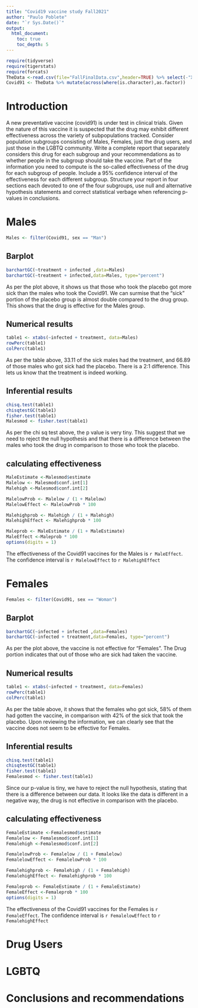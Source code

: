 ```yaml
---
title: "Covid19 vaccine study Fall2021"
author: "Paulo Poblete"
date: "`r Sys.Date()`"
output: 
  html_document:
    toc: true
    toc_depth: 5
---
```



```r
require(tidyverse)
require(tigerstats)
require(forcats)
TheData <-read.csv(file="FallFinalData.csv",header=TRUE) %>% select(-"X.1", -"X")
Covid91 <- TheData %>% mutate(across(where(is.character),as.factor)) 
```

# Introduction

A new  preventative vaccine (covid91) is under test in clinical trials. Given the nature of this vaccine it is suspected that the drug may exhibit different effectiveness across the variety of subpopulations tracked. Consider population subgroups consisting of Males, Females, just the drug users, and just those in the LGBTQ community. Write a complete report that separately considers this drug for each subgroup and your recommendations as to whether people in the subgroup should take the vaccine. Part of the information you need to compute is the so-called effectiveness of the drug for each subgroup of people. Include a 95% confidence interval of the effectiveness for each different subgroup. Structure your report in four sections each devoted to one of the four subgroups, use null and alternative hypothesis statements and correct statistical verbage when referencing p-values in conclusions.

# Males

```r
Males <- filter(Covid91, sex == "Man")
```

## Barplot 
```r
barchartGC(~treatment + infected ,data=Males)
barchartGC(~treatment + infected,data=Males, type="percent")
```

As per the plot above, it shows us that those who took the placebo got more sick than the males who took the Covid91. We can surmise that the "sick" portion of the placebo group is almost double compared to the drug group. This shows that the drug is effective for the Males group. 

## Numerical results 

```r
table1 <- xtabs(~infected + treatment, data=Males)
rowPerc(table1)
colPerc(table1)
```
As per the table above, 33.11 of the sick males had the treatment, and 66.89 of those males who got sick had the placebo. There is a 2:1 difference. This lets us know that the treatment is indeed working. 

## Inferential results 
```r
chisq.test(table1)
chisqtestGC(table1)
fisher.test(table1)
Malesmod <- fisher.test(table1)
```

As per the chi sq test above, the p value is very tiny. This suggest that we need to reject the null hypothesis and that there is a difference between the males who took the drug in comparison to those who took the placebo. 

## calculating effectiveness

```r
MaleEstimate <-Malesmod$estimate
Malelow <- Malesmod$conf.int[1]
Malehigh <-Malesmod$conf.int[2]

MalelowProb <- Malelow / (1 + Malelow)
MalelowEffect <- MalelowProb * 100

Malehighprob <- Malehigh / (1 + Malehigh)
MalehighEffect <- Malehighprob * 100

Maleprob <- MaleEstimate / (1 + MaleEstimate)
MaleEffect <-Maleprob * 100
options(digits = 1)
```

The effectiveness of the Covid91 vaccines for the Males is `r MaleEffect`. The confidence interval is `r MalelowEffect` to `r MalehighEffect`

# Females

```r
Females <- filter(Covid91, sex == "Woman")
```

## Barplot 
```r
barchartGC(~infected + infected ,data=Females)
barchartGC(~infected + treatment,data=Females, type="percent")
```

As per the plot above, the vaccine is not effective for "Females". The Drug portion indicates that out of those who are sick had taken the vaccine. 

## Numerical results 

```r
table1 <- xtabs(~infected + treatment, data=Females)
rowPerc(table1)
colPerc(table1)
```
As per the table above, it shows that the females who got sick, 58% of them had gotten the vaccine, in comparison with 42% of the sick that took the placebo. Upon reviewing the information, we can clearly see that the vaccine does not seem to be effective for Females. 

## Inferential results 
```r
chisq.test(table1)
chisqtestGC(table1)
fisher.test(table1)
Femalesmod <- fisher.test(table1)
```

Since our p-value is tiny, we have to reject the null hypothesis, stating that there is a difference between our data. It looks like the data is different in a negative way, the drug is not effective in comparison with the placebo. 

## calculating effectiveness

```r
FemaleEstimate <-Femalesmod$estimate
Femalelow <- Femalesmod$conf.int[1]
Femalehigh <-Femalesmod$conf.int[2]

FemalelowProb <- Femalelow / (1 + Femalelow)
FemalelowEffect <- FemalelowProb * 100

Femalehighprob <- Femalehigh / (1 + Femalehigh)
FemalehighEffect <- Femalehighprob * 100

Femaleprob <- FemaleEstimate / (1 + FemaleEstimate)
FemaleEffect <-Femaleprob * 100
options(digits = 1)
```

The effectiveness of the Covid91 vaccines for the Females is `r FemaleEffect`. The confidence interval is `r FemalelowEffect` to `r FemalehighEffect`

# Drug Users

# LGBTQ

# Conclusions and recommendations

